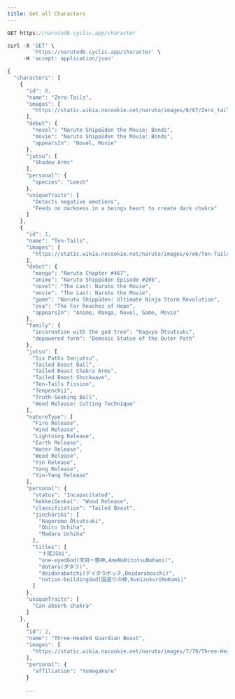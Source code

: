 ```yaml
---
title: Get all Characters
---
```


```js
GET https://narutodb.cyclic.app/character
```

```js
curl -X 'GET' \
        'https://narutodb.cyclic.app/character' \
     -H 'accept: application/json'
```

```js
{
  "characters": [
    {
      "id": 0,
      "name": "Zero-Tails",
      "images": [
        "https://static.wikia.nocookie.net/naruto/images/8/87/Zero_tails.PNG/revision/latest/scale-to-width-down/300?cb=20120518185128"
      ],
      "debut": {
        "novel": "Naruto Shippūden the Movie: Bonds",
        "movie": "Naruto Shippūden the Movie: Bonds",
        "appearsIn": "Novel, Movie"
      },
      "jutsu": [
        "Shadow Arms"
      ],
      "personal": {
        "species": "Leech"
      },
      "uniqueTraits": [
        "Detects negative emotions",
        "Feeds on darkness in a beings heart to create dark chakra"
      ]
    },
    {
      "id": 1,
      "name": "Ten-Tails",
      "images": [
        "https://static.wikia.nocookie.net/naruto/images/e/e6/Ten-Tails_emerges.png/revision/latest/scale-to-width-down/300?cb=20140523101840"
      ],
      "debut": {
        "manga": "Naruto Chapter #467",
        "anime": "Naruto Shippūden Episode #205",
        "novel": "The Last: Naruto the Movie",
        "movie": "The Last: Naruto the Movie",
        "game": "Naruto Shippūden: Ultimate Ninja Storm Revolution",
        "ova": "The Far Reaches of Hope",
        "appearsIn": "Anime, Manga, Novel, Game, Movie"
      },
      "family": {
        "incarnation with the god tree": "Kaguya Ōtsutsuki",
        "depowered form": "Demonic Statue of the Outer Path"
      },
      "jutsu": [
        "Six Paths Senjutsu",
        "Tailed Beast Ball",
        "Tailed Beast Chakra Arms",
        "Tailed Beast Shockwave",
        "Ten-Tails Fission",
        "Tenpenchii",
        "Truth-Seeking Ball",
        "Wood Release: Cutting Technique"
      ],
      "natureType": [
        "Fire Release",
        "Wind Release",
        "Lightning Release",
        "Earth Release",
        "Water Release",
        "Wood Release",
        "Yin Release",
        "Yang Release",
        "Yin–Yang Release"
      ],
      "personal": {
        "status": "Incapacitated",
        "kekkeiGenkai": "Wood Release",
        "classification": "Tailed Beast",
        "jinchūriki": [
          "Hagoromo Ōtsutsuki",
          "Obito Uchiha",
          "Madara Uchiha"
        ],
        "titles": [
          "十尾Jūbi",
          "one-eyedGod(天目一箇神,AmeNoHitotsuNoKami)",
          "datara(ダタラ)",
          "deidarabotchi(デイダラボッチ,Deidarabocchi)",
          "nation-buildingGod(国造りの神,KunizukuriNoKami)"
        ]
      },
      "uniqueTraits": [
        "Can absorb chakra"
      ]
    },
      {
      "id": 2,
      "name": "Three-Headed Guardian Beast",
      "images": [
        "https://static.wikia.nocookie.net/naruto/images/7/79/Three-Heads_after_release.png/revision/latest/scale-to-width-down/300?cb=20120303155347"
      ],
      "personal": {
        "affiliation": "Yumegakure"
      }

      ...
```
